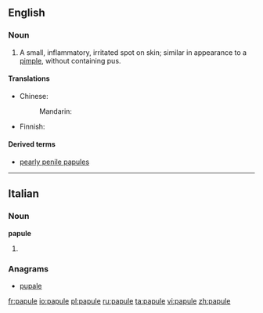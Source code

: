 ==English==

===Noun===
{{en-noun}}

# A small, inflammatory, irritated spot on skin; similar in appearance to a [[pimple]], without containing pus.

====Translations====
{{trans-top|small, inflammatory spot on skin without pus}}
* Chinese:
*: Mandarin: {{t-|cmn|丘疹|tr=qiūzhěn|sc=Hani}}
{{trans-mid}}
* Finnish: {{t-|fi|näppylä}}
{{trans-bottom}}

====Derived terms====
* [[pearly penile papules]]

----

==Italian==

===Noun===
'''papule''' {{f}}

# {{plural of|[[papula]]|lang=Italian}}

===Anagrams===
* [[pupale#Italian|pupale]]

[[fr:papule]]
[[io:papule]]
[[pl:papule]]
[[ru:papule]]
[[ta:papule]]
[[vi:papule]]
[[zh:papule]]